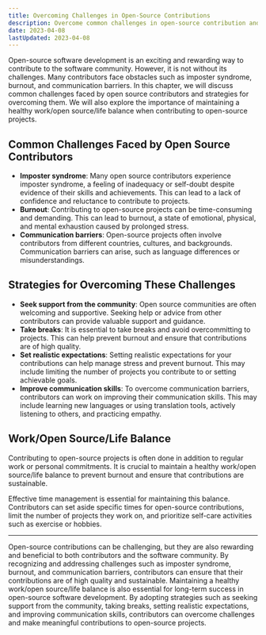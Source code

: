 ```yaml
---
title: Overcoming Challenges in Open-Source Contributions
description: Overcome common challenges in open-source contribution and maintain work/open source/life balance. Learn to tackle imposter syndrome, burnout and communication barriers. Start contributing sustainably today!
date: 2023-04-08
lastUpdated: 2023-04-08
---
```

<p class="lead">Open-source software development is an exciting and rewarding way to contribute to the software community. However, it is not without its challenges. Many contributors face obstacles such as imposter syndrome, burnout, and communication barriers. In this chapter, we will discuss common challenges faced by open source contributors and strategies for overcoming them. We will also explore the importance of maintaining a healthy work/open source/life balance when contributing to open-source projects.</p>

## Common Challenges Faced by Open Source Contributors

- <strong>Imposter syndrome</strong>: Many open source contributors experience imposter syndrome, a feeling of inadequacy or self-doubt despite evidence of their skills and achievements. This can lead to a lack of confidence and reluctance to contribute to projects.
- <strong>Burnout</strong>: Contributing to open-source projects can be time-consuming and demanding. This can lead to burnout, a state of emotional, physical, and mental exhaustion caused by prolonged stress.
- <strong>Communication barriers</strong>: Open-source projects often involve contributors from different countries, cultures, and backgrounds. Communication barriers can arise, such as language differences or misunderstandings.

## Strategies for Overcoming These Challenges

- <strong>Seek support from the community</strong>: Open source communities are often welcoming and supportive. Seeking help or advice from other contributors can provide valuable support and guidance.
- <strong>Take breaks</strong>: It is essential to take breaks and avoid overcommitting to projects. This can help prevent burnout and ensure that contributions are of high quality.
- <strong>Set realistic expectations</strong>: Setting realistic expectations for your contributions can help manage stress and prevent burnout. This may include limiting the number of projects you contribute to or setting achievable goals.
- <strong>Improve communication skills</strong>: To overcome communication barriers, contributors can work on improving their communication skills. This may include learning new languages or using translation tools, actively listening to others, and practicing empathy.

## Work/Open Source/Life Balance

Contributing to open-source projects is often done in addition to regular work or personal commitments. It is crucial to maintain a healthy work/open source/life balance to prevent burnout and ensure that contributions are sustainable.

Effective time management is essential for maintaining this balance. Contributors can set aside specific times for open-source contributions, limit the number of projects they work on, and prioritize self-care activities such as exercise or hobbies.

---

<p class="lead">Open-source contributions can be challenging, but they are also rewarding and beneficial to both contributors and the software community. By recognizing and addressing challenges such as imposter syndrome, burnout, and communication barriers, contributors can ensure that their contributions are of high quality and sustainable. Maintaining a healthy work/open source/life balance is also essential for long-term success in open-source software development. By adopting strategies such as seeking support from the community, taking breaks, setting realistic expectations, and improving communication skills, contributors can overcome challenges and make meaningful contributions to open-source projects.</p>

